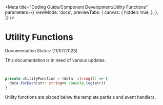 
<Meta
  title="Coding Guide/Component Development/Utility Functions"
  parameters={{
    viewMode: 'docs',
    previewTabs: {
      canvas: {
        hidden: true,
      },
    },
  }}
/>

# Utility Functions

<outline-core-alert status="warning">
  <span slot="header">Documentation Status: (11/07/2023)</span>
  <p>This documentation is in need of various updates.</p>
</outline-core-alert>
<br />

```typescript
private utilityFunction = (data: string[]) => { 
  data.forEach(str: string=> console.log(str)) 
}
```

Utility functions are placed below the template partials and event handlers.
